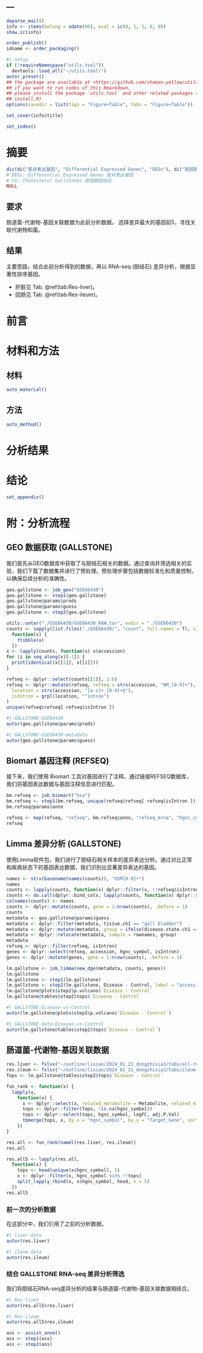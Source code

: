 ---
---

```r
deparse_mail()
info <- items(belong = odate(06), eval = ic(0, 1, 1, 0, 0))
show.ic(info)

order_publish()
idname <- order_packaging()
```

```r
#| setup
if (!requireNamespace("utils.tool"))
  devtools::load_all("~/utils.tool/")
autor_preset()
## the package are available at <https://github.com/shaman-yellow/utils.tool>
## if you want to run codes of this Rmarkdown,
## please install the package `utils.tool` and other related packages (run
## install.R)
options(savedir = list(figs = "Figure+Table", tabs = "Figure+Table"))
```

```r
set_cover(info$title)
```

```r
set_index()
```

# 摘要 {#abstract}

```r
dic(di("差异表达基因", "Differential Expressed Genes", "DEGs"), di("胆固醇胆结石"))
# DEGs: Differential Expressed Genes 差异表达基因
# CG: Cholesterol Gallstones 胆固醇胆结石
NULL

```

## 要求

肠道菌-代谢物-基因关联数据为此前分析数据。
选择差异最大的基因前5，寻找关联代谢物和菌。

## 结果

主要思路，结合此前分析得到的数据，再以 RNA-seq  (胆结石) 差异分析，根据显著性排序基因。

- 肝脏见 Tab. \@ref(tab:Res-liver)。
- 回肠见 Tab. \@ref(tab:Res-ileum)。


# 前言 {#introduction}

# 材料和方法 {#methods}

## 材料

```r
auto_material()
```

## 方法

```r
auto_method()
```

# 分析结果 {#results}

# 结论 {#dis}


```r
set_appendix()
```

# 附：分析流程 {#workflow}

## GEO 数据获取 (GALLSTONE)

我们首先从GEO数据库中获取了与胆结石相关的数据。通过查询并筛选相关的实验，我们下载了数据集并进行了预处理。预处理步骤包括数据标准化和质量控制，以确保后续分析的准确性。


```r
geo.gallstone <- job_geo("GSE66430")
geo.gallstone <- step1(geo.gallstone)
geo.gallstone@params$prods
geo.gallstone@params$guess
geo.gallstone <- step2(geo.gallstone)

utils::untar("./GSE66430/GSE66430_RAW.tar", exdir = "./GSE66430")
counts <- sapply(list.files("./GSE66430/", "count", full.names = T), simplify = F,
  function(x) {
    ftibble(x)
  })
x <- lapply(counts, function(x) x$accession)
for (i in seq_along(x)[-1]) {
  print(identical(x[[1]], x[[i]]))
}

refseq <- dplyr::select(counts[[1]], 1:6)
refseq <- dplyr::mutate(refseq, refseq = strx(accession, "NM_[0-9]+"),
  location = strx(accession, "[a-z]+_[0-9]+$"),
  isIntron = grpl(location, "^intron")
)
unique(refseq$refseq[ refseq$isIntron ])

```


```r
#| GALLSTONE-GSE66430
autor(geo.gallstone@params$prods)
```


```r
#| GALLSTONE-GSE66430-metadata
autor(geo.gallstone@params$guess)
```

## Biomart 基因注释 (REFSEQ)

接下来，我们使用 Biomart 工具对基因进行了注释。通过链接REFSEQ数据库，我们将基因表达数据与基因注释信息进行匹配。


```r
bm.refseq <- job_biomart("hsa")
bm.refseq <- step1(bm.refseq, unique(refseq$refseq[ refseq$isIntron ]), "refseq_mrna", c("refseq_mrna", "hgnc_symbol"))
bm.refseq@params$anno

refseq <- map(refseq, "refseq", bm.refseq$anno, "refseq_mrna", "hgnc_symbol", col = "hgnc_symbol")
refseq
```

## Limma 差异分析 (GALLSTONE)

使用Limma软件包，我们进行了胆结石相关样本的差异表达分析。通过对比正常和疾病状态下的基因表达数据，我们识别出显著差异表达的基因。


```r
names <- strx(basename(names(counts)), "GSM[0-9]+")
names
counts <- lapply(counts, function(x) dplyr::filter(x, !!refseq$isIntron))
counts <- do.call(dplyr::bind_cols, lapply(counts, function(x) dplyr::select(x, tag_count)))
colnames(counts) <- names
counts <- dplyr::mutate(counts, gene = 1:nrow(counts), .before = 1)
counts
metadata <- geo.gallstone@params$guess
metadata <- dplyr::filter(metadata, tissue.ch1 == "gall bladder")
metadata <- dplyr::mutate(metadata, group = ifelse(disease.state.ch1 == "healthy", "Control", "Disease"))
metadata <- dplyr::relocate(metadata, sample = rownames, group)
metadata
refseq <- dplyr::filter(refseq, isIntron)
genes <- dplyr::select(refseq, accession, hgnc_symbol, isIntron)
genes <- dplyr::mutate(genes, gene = 1:nrow(counts), .before = 1)

lm.gallstone <- job_limma(new_dge(metadata, counts, genes))
lm.gallstone
lm.gallstone <- step1(lm.gallstone)
lm.gallstone <- step2(lm.gallstone, Disease - Control, label = "accession")
lm.gallstone@plots$step2$p.volcano$`Disease - Control`
lm.gallstone@tables$step2$tops$`Disease - Control`
```

```r
#| GALLSTONE-Disease-vs-Control
autor(lm.gallstone@plots$step2$p.volcano$`Disease - Control`)
```


```r
#| GALLSTONE-data-Disease-vs-Control
autor(lm.gallstone@tables$step2$tops$`Disease - Control`)
```

## 肠道菌-代谢物-基因关联数据

```r
res.liver <- fxlsx("~/outline/lixiao/2024_01_21_dongzhixia3/tabs/all-relation-data.xlsx")
res.ileum <- fxlsx("~/outline/lixiao/2024_01_21_dongzhixia3/tabs/ileum-all-relation-data.xlsx")
Tops <- lm.gallstone@tables$step2$tops$`Disease - Control`

fun_rank <- function(x) {
  lapply(x,
    function(x) {
      x <- dplyr::select(x, related_metabolite = Metabolite, related_microbiota = Gut.Microbiota, Target_Gene, META_Q)
      tops <- dplyr::filter(Tops, !is.na(hgnc_symbol))
      tops <- dplyr::select(tops, hgnc_symbol, logFC, adj.P.Val)
      tbmerge(tops, x, by.x = "hgnc_symbol", by.y = "Target_Gene", sort = F)
    })
}

res.all <- fun_rank(namel(res.liver, res.ileum))
res.all

res.all5 <- lapply(res.all,
  function(x) {
    tops <- head(unique(x$hgnc_symbol), 5)
    x <- dplyr::filter(x, hgnc_symbol %in% !!tops)
    split_lapply_rbind(x, x$hgnc_symbol, head, n = 5)
  })
res.all5
```

### 前一次的分析数据

在这部分中，我们引用了之前的分析数据。


```r
#| liver-data
autor(res.liver)
```

```r
#| ileum-data
autor(res.ileum)
```

### 结合 GALLSTONE RNA-seq 差异分析筛选

我们将胆结石RNA-seq差异分析的结果与肠道菌-代谢物-基因关联数据相结合。


```r
#| Res-liver
autor(res.all5$res.liver)
```

```r
#| Res-ileum
autor(res.all5$res.ileum)
```

```r
ass <- assist_anno()
ass <- step1(ass)
ass <- step2(ass)
```
